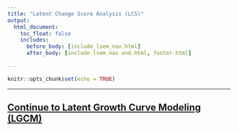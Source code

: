 ```yaml
---
title: "Latent Change Score Analysis (LCS)"
output:
  html_document:
    toc_float: false
    includes:
      before_body: [include_lsem_nav.html]
      after_body: [include_lsem_nav_end.html, footer.html]
      
---
```


```r
knitr::opts_chunk$set(echo = TRUE)
```


***
## [Continue to Latent Growth Curve Modeling (LGCM)](lsem-3.html){.continue-link}